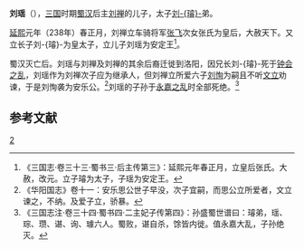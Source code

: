 '''刘瑶'''（{{bd|224至238年間||311年|catIdx=L劉}}），[[三国|三国]]时期[[蜀汉|蜀汉]]后主[[刘禅|刘禅]]的儿子，太子[[刘璿|刘-{璿}-]]弟。

[[延熙_(蜀汉)|延熙]]元年（238年）春正月，刘禅立车骑将军[[张飞|张飞]]次女张氏为皇后，大赦天下。又立长子刘-{璿}-为皇太子，立儿子刘瑶为安定王<ref>《三国志·卷三十三·蜀书三·后主传第三》：延熙元年春正月，立皇后张氏。大赦，改元。立子璿为太子，子瑶为安定王。</ref>。

蜀汉灭亡后。刘瑶与刘禅及刘禅的其余后裔迁徙到洛阳，因兄长刘-{璿}-死于[[钟会之乱|钟会之乱]]，刘瑶作为刘禅次子应为继承人，但刘禅立所爱六子[[劉恂_(三國)|刘恂]]为嗣且不听[[文立|文立]]劝谏，于是刘恂袭为安乐公。<ref>《华阳国志》卷十一：安乐思公世子早没，次子宜嗣，而思公立所爱者，文立谏之，不纳。及爱子立，骄暴。</ref>刘瑶的子孙于[[永嘉之乱|永嘉之乱]]时全部死绝。<ref>《三国志注·卷三十四·蜀书四·二主妃子传第四》：孙盛蜀世谱曰：璿弟，瑶、琮、瓒、谌、询、璩六人。蜀败，谌自杀，馀皆内徙。值永嘉大乱，子孙绝灭。</ref>

==参考文献==
{{reflist}}

[[Category:蜀漢後主皇子|2]]